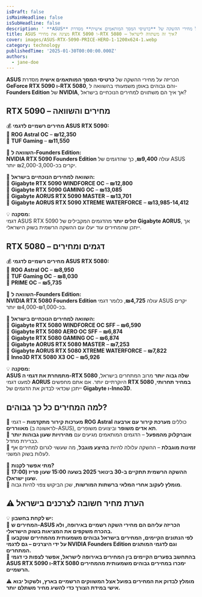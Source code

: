 ```yaml
---
isDraft: false
isMainHeadline: false
isSubHeadline: false
description: ' **ASUS** הכריזה על מחירי ההשקה של **כרטיסי המסך המותאמים אישית** מסדרת **GeForce RTX 5090 ו-RTX 5080**, והם גבוהים באופן משמעותי בהשוואה ל-'
title: ASUS מציגה את מחירי RTX 5090 ו-RTX 5080 – איך זה משתווה לישראל?
cover: images/ASUS-RTX-5090-PRICE-HERO-1-1200x624-1.webp
category: technology
publishedTime: '2025-01-30T00:00:00.000Z'
authors:
  - jane-doe
---
```


**ASUS** הכריזה על מחירי ההשקה של **כרטיסי המסך המותאמים אישית** מסדרת **GeForce RTX 5090 ו-RTX 5080**, והם גבוהים באופן משמעותי בהשוואה ל-**Founders Edition** של **NVIDIA**, אך איך הם משתווים למחירים הנוכחיים בישראל?

## **RTX 5090 – מחירים והשוואה**

💰 **מחירים רשמיים לדגמי ASUS RTX 5090:**  
🔹 **ROG Astral OC** – **₪12,350**  
🔹 **TUF Gaming** – **₪11,550**

🔸 **השוואה ל-Founders Edition:**  
**NVIDIA RTX 5090 Founders Edition** עולה **₪9,400**, כך שהדגמים של ASUS יקרים בכ-₪2,000-3,000 יותר.

🔸 **השוואה למחירים הנוכחיים בישראל:**  
📌 **Gigabyte RTX 5090 WINDFORCE OC** – **₪12,800**  
📌 **Gigabyte RTX 5090 GAMING OC** – **₪13,085**  
📌 **Gigabyte AORUS RTX 5090 MASTER** – **₪13,701**  
📌 **Gigabyte AORUS RTX 5090 XTREME WATERFORCE** – **₪13,985-14,412**

💡 **מסקנה:**  
דגמי ASUS RTX 5090 **זולים יותר** מהדגמים המקבילים של **Gigabyte AORUS**, אך ייתכן שהמחירים עוד יעלו עם ההשקה הרשמית בשוק הישראלי.

## **RTX 5080 – דגמים ומחירים**

💰 **מחירים רשמיים לדגמי ASUS RTX 5080:**  
🔹 **ROG Astral OC** – **₪8,950**  
🔹 **TUF Gaming OC** – **₪8,030**  
🔹 **PRIME OC** – **₪5,735**

🔸 **השוואה ל-Founders Edition:**  
**NVIDIA RTX 5080 Founders Edition** עולה **₪4,725**, כלומר דגמי ASUS יקרים בכ-₪1,000-₪4,000 יותר.

🔸 **השוואה למחירים הנוכחיים בישראל:**  
📌 **Gigabyte RTX 5080 WINDFORCE OC SFF** – **₪6,590**  
📌 **Gigabyte RTX 5080 AERO OC SFF** – **₪6,874**  
📌 **Gigabyte RTX 5080 GAMING OC** – **₪6,874**  
📌 **Gigabyte AORUS RTX 5080 MASTER** – **₪7,253**  
📌 **Gigabyte AORUS RTX 5080 XTREME WATERFORCE** – **₪7,822**  
📌 **Inno3D RTX 5080 X3 OC** – **₪5,926**

💡 **מסקנה:**  
**ASUS מתמחרת את דגמי ה-RTX 5080 שלה גבוה יותר** מרוב המתחרים בישראל, למעט דגמי **AORUS** היוקרתיים יותר. אם אתם מחפשים **RTX 5080 במחיר תחרותי**, ייתכן שכדאי לבדוק את הדגמים של **Gigabyte ו-Inno3D**.

## **למה המחירים כל כך גבוהים?**

🔹 **מערכות קירור מתקדמות** – דגמי **ROG Astral** כוללים **מערכת קירור עם ארבעה מאווררים** (לראשונה ב-ASUS), **תא אדים משופר** וביצועים משופרים.  
🔹 **אוברקלוק מהמפעל** – הדגמים המותאמים מגיעים עם **מהירויות שעון גבוהות יותר** כברירת מחדל.  
🔹 **זמינות מוגבלת** – ההשקה עלולה להיות **בהיצע מוגבל**, מה שעשוי לגרום למחירים אף לעלות בשוק המשני.

📅 **מתי אפשר לקנות?**  
🔹 **ההשקה הרשמית תתקיים ב-30 בינואר 2025 בשעה 15:00 שעון פריז (17:00 שעון ישראל).**  
🔹 **מומלץ לעקוב אחרי המלאי ברשתות המורשות**, שכן הביקוש צפוי להיות גבוה.

## ⚠️ הערת מחיר חשובה לצרכנים בישראל

💡 **יש לקחת בחשבון:**  
🔹 **המחירים ש-ASUS הכריזה עליהם הם מחירי השקה רשמיים באירופה, ולא בהכרח משקפים את המציאות בשוק הישראלי.**  
🔹 **לפי הנתונים הקיימים, המחירים בישראל גבוהים משמעותית מהמחירים שנקבעו על ידי היצרנים – גם לדגמי NVIDIA Founders Edition וגם לדגמי המותגים המתחרים.**  
🔹 **בהתחשב בפערים הקיימים בין המחירים באירופה לישראל, אפשר לצפות כי דגמי ASUS RTX 5090 ו-RTX 5080 ימכרו במחירים גבוהים משמעותית מהמחירים הרשמיים.**

⚠️ **מומלץ לבדוק את המחירים בפועל אצל המשווקים הרשמיים בארץ, ולשקול יבוא אישי במידת הצורך כדי להשיג מחיר משתלם יותר.**
